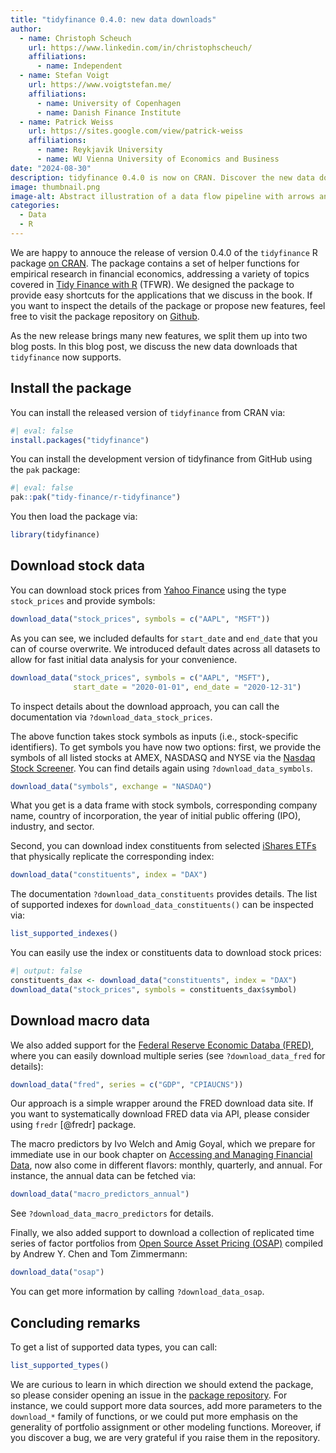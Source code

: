 ```yaml
---
title: "tidyfinance 0.4.0: new data downloads"
author:
  - name: Christoph Scheuch
    url: https://www.linkedin.com/in/christophscheuch/
    affiliations:
      - name: Independent
  - name: Stefan Voigt
    url: https://www.voigtstefan.me/
    affiliations:
      - name: University of Copenhagen
      - name: Danish Finance Institute
  - name: Patrick Weiss
    url: https://sites.google.com/view/patrick-weiss
    affiliations:
      - name: Reykjavik University
      - name: WU Vienna University of Economics and Business
date: "2024-08-30"
description: tidyfinance 0.4.0 is now on CRAN. Discover the new data download options it includes. 
image: thumbnail.png
image-alt: Abstract illustration of a data flow pipeline with arrows and lines moving from financial icons like stock charts, currency symbols, and graphs towards a central tidy data frame. The background features a gradient of deep blues and greens, symbolizing finance and technology. The text ‘tidyfinance 0.4.0’ and a small CRAN logo are prominently displayed, with additional subtle financial icons integrated into the design. Created with DALL-E.
categories: 
  - Data
  - R
--- 
```


We are happy to annouce the release of version 0.4.0 of the `tidyfinance` R package [on CRAN](https://CRAN.R-project.org/package=tidyfinance). The package contains a set of helper functions for empirical research in financial economics, addressing a variety of topics covered in [Tidy Finance with R](../../r/index.qmd) (TFWR). We designed the package to provide easy shortcuts for the applications that we discuss in the book. If you want to inspect the details of the package or propose new features, feel free to visit the package repository on [Github](https://github.com/tidy-finance/r-tidyfinance).

As the new release brings many new features, we split them up into two blog posts. In this blog post, we discuss the new data downloads that `tidyfinance` now supports. 

## Install the package

You can install the released version of `tidyfinance` from CRAN via:

```r
#| eval: false
install.packages("tidyfinance")
```

You can install the development version of tidyfinance from GitHub using the `pak` package:

```r
#| eval: false
pak::pak("tidy-finance/r-tidyfinance")
```

You then load the package via:

```r
library(tidyfinance)
```

## Download stock data

You can download stock prices from [Yahoo Finance](https://finance.yahoo.com/) using the type `stock_prices` and provide symbols:

```r
download_data("stock_prices", symbols = c("AAPL", "MSFT"))
```

As you can see, we included defaults for `start_date` and `end_date` that you can of course overwrite. We introduced default dates across all datasets to allow for fast initial data analysis for your convenience.

```r
download_data("stock_prices", symbols = c("AAPL", "MSFT"),
              start_date = "2020-01-01", end_date = "2020-12-31")
```

To inspect details about the download approach, you can call the documentation via `?download_data_stock_prices`.

The above function takes stock symbols as inputs (i.e., stock-specific identifiers). To get symbols you have now two options: first, we provide the symbols of all listed stocks at AMEX, NASDASQ and NYSE via the [Nasdaq Stock Screener](https://www.nasdaq.com/market-activity/stocks/screener). You can find details again using `?download_data_symbols`.

```r
download_data("symbols", exchange = "NASDAQ")
```

What you get is a data frame with stock symbols, corresponding company name, country of incorporation, the year of initial public offering (IPO), industry, and sector. 

Second, you can  download index constituents from selected [iShares ETFs](https://www.ishares.com/us/products/etf-investments#/?productView=etf&pageNumber=1&sortColumn=totalNetAssets&sortDirection=desc&dataView=keyFacts) that physically replicate the corresponding index:

```r
download_data("constituents", index = "DAX")
```

The documentation `?download_data_constituents` provides details. The list of supported indexes for `download_data_constituents()` can be inspected via:

```r
list_supported_indexes()
```

You can easily use the index or constituents data to download stock prices:

```r
#| output: false
constituents_dax <- download_data("constituents", index = "DAX")
download_data("stock_prices", symbols = constituents_dax$symbol)
```

## Download macro data

We also added support for the [Federal Reserve Economic Databa (FRED)](https://fred.stlouisfed.org/), where you can easily download multiple series (see `?download_data_fred` for details):

```r
download_data("fred", series = c("GDP", "CPIAUCNS"))
```

Our approach is a simple wrapper around the FRED download data site. If you want to systematically download FRED data via API, please consider using `fredr` [@fredr] package.

The macro predictors by Ivo Welch and Amig Goyal, which we prepare for immediate use in our book chapter on [Accessing and Managing Financial Data](https://www.tidy-finance.org/r/accessing-and-managing-financial-data.html#macroeconomic-predictors), now also come in different flavors: monthly, quarterly, and annual. For instance, the annual data can be fetched via:

```r
download_data("macro_predictors_annual")
```

See `?download_data_macro_predictors` for details. 

Finally, we also added support to download a collection of replicated time series of factor portfolios from [Open Source Asset Pricing (OSAP)](https://www.openassetpricing.com/) compiled by Andrew Y. Chen and Tom Zimmermann:

```r
download_data("osap")
```

You can get more information by calling `?download_data_osap`.

## Concluding remarks

To get a list of supported data types, you can call:

```r
list_supported_types()
```

We are curious to learn in which direction we should extend the package, so please consider opening an issue in the [package repository](https://github.com/tidy-finance/r-tidyfinance/issues). For instance, we could support more data sources, add more parameters to the `download_*` family of functions, or we could put more emphasis on the generality of portfolio assignment or other modeling functions. Moreover, if you discover a bug, we are very grateful if you raise them in the repository.
